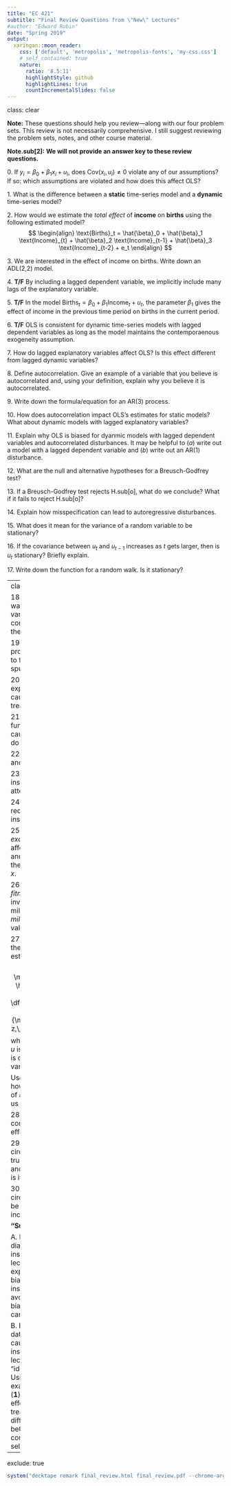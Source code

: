 ```yaml
---
title: "EC 421"
subtitle: "Final Review Questions from \"New\" Lectures"
#author: "Edward Rubin"
date: "Spring 2019"
output:
  xaringan::moon_reader:
    css: ['default', 'metropolis', 'metropolis-fonts', 'my-css.css']
    # self_contained: true
    nature:
      ratio: '8.5:11'
      highlightStyle: github
      highlightLines: true
      countIncrementalSlides: false
---
```

class: clear

**Note:** These questions should help you review—along with our four problem sets. This review is not necessarily comprehensive. I still suggest reviewing the problem sets, notes, and other course material.

**Note.sub[2]:** **We will not provide an answer key to these review questions.**

0\. If $y_i = \beta_0 + \beta_1 x_i + u_i$, does $\mathop{\text{Cov}} \left( x_i,\, u_i \right)\neq0$ violate any of our assumptions? If so: which assumptions are violated and how does this affect OLS?

1\. What is the difference between a **static** time-series model and a **dynamic** time-series model?

2\. How would we estimate the *total effect* of **income** on **births** using the following estimated model?
$$
\begin{align}
  \text{Births}_t = \hat{\beta}_0 + \hat{\beta}_1 \text{Income}_{t} + \hat{\beta}_2 \text{Income}_{t-1} + \hat{\beta}_3 \text{Income}_{t-2} + e_t
\end{align}
$$

3\. We are interested in the effect of income on births. Write down an ADL(2,2) model.

4\. **T/F** By including a lagged dependent variable, we implicitly include many lags of the explanatory variable.

5\. **T/F** In the model $\text{Births}_t = \beta_0 + \beta_1 \text{Income}_t + u_t$, the parameter $\beta_1$ gives the effect of income in the previous time period on births in the current period.

6\. **T/F** OLS is consistent for dynamic time-series models with lagged dependent variables as long as the model maintains the contemporaenous exogeneity assumption.

7\. How do lagged explanatory variables affect OLS? Is this effect different from lagged dynamic variables?

8\. Define autocorrelation. Give an example of a variable that you believe is autocorrelated and, using your definition, explain why you believe it is autocorrelated.

9\. Write down the formula/equation for an AR(3) process.

10\. How does autocorrelation impact OLS's estimates for static models? What about dynamic models with lagged explanatory variables?

11\. Explain why OLS is biased for dyanmic models with lagged dependent variables and autocorrelated disturbances. It may be helpful to $(a)$ write out a model with a lagged dependent variable and $(b)$ write out an AR(1) disturbance.

12\. What are the null and alternative hypotheses for a Breusch-Godfrey test?

13\. If a Breusch-Godfrey test rejects H.sub[o], what do we conclude? What if it fails to reject H.sub[o]?

14\. Explain how misspecification can lead to autoregressive disturbances.

15\. What does it mean for the variance of a random variable to be stationary?

16\. If the covariance between $u_t$ and $u_{t-1}$ increases as $t$ gets larger, then is $u_t$ stationary? Briefly explain.

17\. Write down the function for a random walk. Is it stationary?

---
class: clear

18\. We discussed random walks and autocorrelated variables. How are these concepts similar? How are they different?

19\. **T/F** Nonstationary processes can cause OLS to find significant and spurious relationships.

20\. How do randomized experiments help us causally estimate treatment effects?

21\. What is the fundamental problem of causal inferenece? How do we "deal" with it?

22\. Define selection bias and give an example.

23\. What problem does instrumental variables attempt to solve?

24\. What are the two requirements for a valid instrument?

25\. **T/F** An instrument is *exogenous* if it directly affects $y$ (the outcome) and also affects $y$ through the endogenous variable $x$.

26\. Explain why *physical fitness* is probably an invalid instrument for military service, while *military draft* is likely a valid instrument.

27\. The probability limit of the instrumental variables estimator is
$$
\begin{align}
  \mathop{\text{plim}}\left( \hat{\beta}_1^{\text{IV}} \right) = \beta_1 + \dfrac{\mathop{\text{Cov}} \left( z,\,u \right)}{\mathop{\text{Cov}} \left( z,\,x \right)}
\end{align}
$$
where $z$ is our instrument, $u$ is the disturbance, and $x$ is our endogenous variable.

Use this equation to show how the two requirements of a valid instrument give us consistency.

28\. Define unbiasedness, consistency, and efficiency.

29\. Under which circumstances can we trust OLS to be unbiased and/or consistent? When is it efficient?

30\. Under which circumstances is OLS to be biased and/or inconsistent?

**"Suggestions"**

A\. Review the Venn diagrams in the instrumental variables lecture. Using the diagram explain omitted-variable bias, how *valid* instrumental variables can avoid omitted-variable bias, and how instruments can "break" (be in valid).

B\. Review the "ideal dataset/experiment" in the causality lecture and instrumental variables lecture. Explain why the "ideal" is not possible? Using the provided example data, calculate (**1**) individual treatment effects, (**2**) average treatment effects, (**3**) difference in means between the treatment and control groups, and (**4**) selection bias.

---
exclude: true

```R
system("decktape remark final_review.html final_review.pdf --chrome-arg=--allow-file-access-from-files")
```
